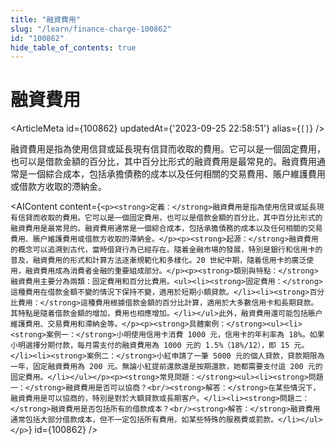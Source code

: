 ```yaml
---
title: "融資費用"
slug: "/learn/finance-charge-100862"
id: "100862"
hide_table_of_contents: true
---
```



# 融資費用

<ArticleMeta id={100862} updatedAt={'2023-09-25 22:58:51'} alias={`[]`} />
<div className='border-solid border-b border-t-0 my-4 border-[var(--ifm-color-gray-300)]' />

融資費用是指為使用信貸或延長現有信貸而收取的費用。它可以是一個固定費用，也可以是借款金額的百分比，其中百分比形式的融資費用是最常見的。融資費用通常是一個綜合成本，包括承擔債務的成本以及任何相關的交易費用、賬户維護費用或借款方收取的滯納金。

<AIContent content={`<p><strong>定義：</strong>融資費用是指為使用信貸或延長現有信貸而收取的費用。它可以是一個固定費用，也可以是借款金額的百分比，其中百分比形式的融資費用是最常見的。融資費用通常是一個綜合成本，包括承擔債務的成本以及任何相關的交易費用、賬户維護費用或借款方收取的滯納金。</p><p><strong>起源：</strong>融資費用的概念可以追溯到古代，當時借貸行為已經存在。隨着金融市場的發展，特別是銀行和信用卡的普及，融資費用的形式和計算方法逐漸規範化和多樣化。20 世紀中期，隨着信用卡的廣泛使用，融資費用成為消費者金融的重要組成部分。</p><p><strong>類別與特點：</strong>融資費用主要分為兩類：固定費用和百分比費用。<ul><li><strong>固定費用：</strong>這種費用在借款金額不變的情況下保持不變，適用於短期小額貸款。</li><li><strong>百分比費用：</strong>這種費用根據借款金額的百分比計算，適用於大多數信用卡和長期貸款。其特點是隨着借款金額的增加，費用也相應增加。</li></ul>此外，融資費用還可能包括賬户維護費用、交易費用和滯納金等。</p><p><strong>具體案例：</strong><ul><li><strong>案例一：</strong>小明使用信用卡消費 1000 元，信用卡的年利率為 18%。如果小明選擇分期付款，每月需支付的融資費用為 1000 元的 1.5%（18%/12），即 15 元。</li><li><strong>案例二：</strong>小紅申請了一筆 5000 元的個人貸款，貸款期限為一年，固定融資費用為 200 元。無論小紅提前還款還是按期還款，她都需要支付這 200 元的固定費用。</li></ul></p><p><strong>常見問題：</strong><ul><li><strong>問題一：</strong>融資費用是否可以協商？<br/><strong>解答：</strong>在某些情況下，融資費用是可以協商的，特別是對於大額貸款或長期客户。</li><li><strong>問題二：</strong>融資費用是否包括所有的借款成本？<br/><strong>解答：</strong>融資費用通常包括大部分借款成本，但不一定包括所有費用，如某些特殊的服務費或罰款。</li></ul></p>`} id={100862} />
